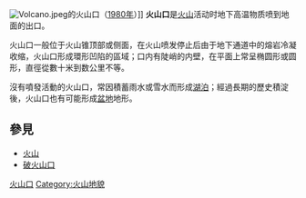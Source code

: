 {{unreferenced|time=2009-07-11T08:31:15+00:00}}
[[File:Volcano.jpeg|thumb]]的火山口（[[1980年圣海伦火山爆发|1980年]]）]]
'''火山口'''是[[火山|火山]]活动时地下高温物质喷到地面的出口。

火山口一般位于火山锥顶部或侧面，在火山喷发停止后由于地下通道中的熔岩冷凝收缩，火山口形成環形凹陷的區域；口内有陡峭的内壁，在平面上常呈椭圆形或圆形，直徑從數十米到数公里不等。

沒有噴發活動的火山口，常因積蓄雨水或雪水而形成[[湖泊|湖泊]]；經過長期的歷史積淀後，火山口也有可能形成[[盆地|盆地]]地形。
{{wide image|DirkvdM irazu 2.jpg|400px|[[哥斯達黎加|哥斯達黎加]]Irazú火山}}

== 參見 ==
* [[火山|火山]]
* [[破火山口|破火山口]]

[[Category:火山口|]]
[[Category:火山地貌|Category:火山地貌]]